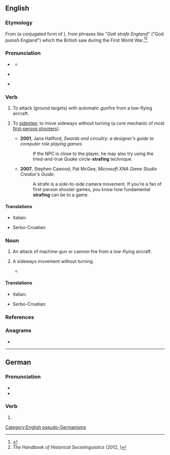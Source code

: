 {{also|Strafe}}
==English==

===Etymology===
From {{bor|en|de|strafen|strafe|punish}} (a conjugated form of {{m|de|strafen}}), from phrases like "''Gott strafe England''" ("God punish England") which the British saw during the First World War.<ref>{{R:MWO}}</ref><ref>''The Handbook of Historical Sociolinguistics'' (2012, {{ISBN|140519068X}})</ref>

===Pronunciation===
* {{a|UK|US}} {{IPA|en|/stɹeɪf/}}
** {{audio|en|LL-Q1860 (eng)-Vealhurl-strafe.wav|Audio (UK)}}
* {{a|less commonly also}} {{IPA|en|/stɹɑf/}}
* {{rhymes|en|eɪf}}

===Verb===
{{en-verb|straf}}

# {{lb|en|transitive}} To attack (ground targets) with automatic gunfire from a low-flying aircraft.
# {{lb|en|intransitive|video games}} To [[sidestep]]; to move sideways without turning (a core mechanic of most [[first-person shooter]]s).
#* '''2001''', Jana Hallford, ''Swords and circuitry: a designer's guide to computer role playing games'':
#*: If the NPC is close to the player, he may also try using the tried-and-true ''Quake'' circle-'''strafing''' technique.
#* '''2007''', Stephen Cawood, Pat McGee, ''Microsoft XNA Game Studio Creator's Guide'':
#*: A strafe is a side-to-side camera movement. If you're a fan of first-person shooter games, you know how fundamental '''strafing''' can be to a game.

====Translations====
{{trans-top|to attack with automatic gunfire}}
* Italian: {{t+|it|mitragliare}}
{{trans-mid}}
* Serbo-Croatian: {{t+|sh|mitraljirati}}
{{trans-bottom}}

===Noun===
{{en-noun}}

# An attack of machine-gun or cannon fire from a low-flying aircraft.
# {{lb|en|video games}} A sideways movement without turning.
#* {{quote-book|en|year=2004|author=Marc Saltzman|title=Game Creation and Careers: Insider Secrets from Industry Experts|passage=We also have added a new game control called the "defensive '''strafe'''," in which the user can press a button and stay facing forward.}}

====Translations====
{{trans-top|an attack from a low-flying aircraft}}
* Italian: {{t|it|mitragliamento|m}}
{{trans-mid}}
* Serbo-Croatian: {{t|sh|mitraljiranje|n}}
{{trans-bottom}}

===References===
<references/>

===Anagrams===
* {{anagrams|en|a=aefrst|afters|farest|faster|freats}}

[[Category:English pseudo-Germanisms]]

----

==German==

===Pronunciation===
* {{IPA|de|/ˈʃtʁaːfə/}}
* {{audio|de|De-strafe.ogg|Audio}}

===Verb===
{{head|de|verb form}}

# {{inflection of|de|strafen||1|s|and|imp}}